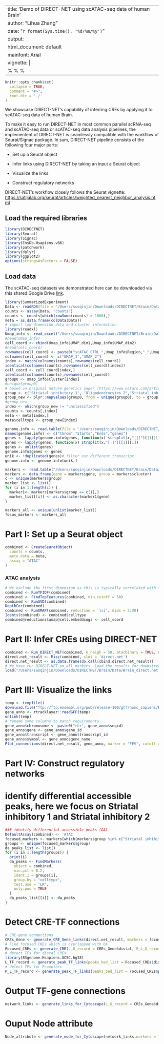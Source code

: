 
---
title: 'Demo of DIRECT-NET using scATAC-seq data of human Brain'
author: "Lihua Zhang"
date: "`r format(Sys.time(), '%d/%m/%y')`"
output:
  html_document: default
mainfont: Arial
vignette: |
  %\VignetteIndexEntry{Inferring CREs and reconstructing regulatory networks from single cell multi-omics data} %\VignetteEngine{knitr::rmarkdown} %\VignetteEncoding{UTF-8}
---

```r
knitr::opts_chunk$set(
  collapse = TRUE,
  comment = "#>",
  root.dir = './'
)
```

We showcase DIRECT-NET’s capability of inferring CREs by applying it to scATAC-seq data of human Brain. 

To make it easy to run DIRECT-NET in most common parallel scRNA-seq and scATAC-seq data or scATAC-seq data analysis pipelines, the implementent of DIRECT-NET is seamlessly compatible with the workflow of Seurat/Signac package. In sum, DIRECT-NET pipeline consists of the following four major parts:

* Set up a Seurat object

* Infer links using DIRECT-NET by taking an input a Seurat object

* Visualize the links

* Construct regulatory networks

DIRECT-NET's workflow closely follows the Seurat vignette: [https://satijalab.org/seurat/articles/weighted_nearest_neighbor_analysis.html](https://satijalab.org/seurat/articles/weighted_nearest_neighbor_analysis.html)

## Load the required libraries
```r
library(DIRECTNET)
library(Seurat)
library(Signac)
library(EnsDb.Hsapiens.v86)
library(patchwork)
library(dplyr)
library(ggplot2)
options(stringsAsFactors = FALSE)
```

## Load data
The scATAC-seq datasets we demonstrated here can be downloaded via this shared Google Drive [link](https://drive.google.com/drive/folders/1ff3HD7x_Rv5v1y1zhbZDqjMeXMJDMnaU?usp=sharing).

```r
library(SummarizedExperiment)
Data <- readRDS(file = "/Users/suoqinjin/Downloads/DIRECTNET/Brain/Data/GSE147672_200324_Brain_scATAC_SummarizedExperiment_forGEO")
counts <- assay(Data, "counts")
counts <- counts[which(rowSums(counts) > 1000),]
meta = as.data.frame(colData(Data))
# import low dimension data and cluster information
library(readxl)
Umap_info <- read_excel("/Users/suoqinjin/Downloads/DIRECTNET/Brain/Data/41588_2020_721_MOESM5_ESM.xlsx",skip = 21)
#head(Umap_info)
cell_coord <- cbind(Umap_info$UMAP_dim1,Umap_info$UMAP_dim2)
#head(cell_coord)
rownames(cell_coord) <- paste0("scATAC_CTRL_",Umap_info$Region,"_",Umap_info$Donor_ID,"#",Umap_info$`10x_SingleCell_Barcode`,"-1")
colnames(cell_coord) <- c("UMAP_1","UMAP_2")
index <- match(colnames(counts),rownames(cell_coord))
identical(colnames(counts),rownames(cell_coord)[index])
cell_coord <- cell_coord[index,]
identical(colnames(counts),rownames(cell_coord))
group0 <- Umap_info$Cluster[index]
#unique(group0)
# based on original nature genetics paper (https://www.nature.com/articles/s41588-020-00721-x)
group <- c('Striatal inhibitory 1', "Oligodendrocytes 2",'Striatal inhibitory 2',"Oligodendrocytes 1","unclassified","Oligodendrocytes 4","Isocortical exitatory","OPCs 2","unclassified","Oligodendrocytes 5","Microglia","unclassified","Oligodendrocytes 3","OPCs 1","unclassified","Hippocampal exitatory 2","Isocortical astrocytes","Striatal astrocytes","Hippocampal exitatory 1","Isocortical astrocytes","unclassified",'Isocortical inhibitory',"unclassified","Nigral OPCs")
group_new <- plyr::mapvalues(group0, from = unique(group0), to = group)
#group_new
index <- which(group_new != "unclassified")
counts <- counts[,index]
meta <- meta[index,]
meta$celltype <- group_new[index]

genome.info <- read.table(file = "/Users/suoqinjin/Downloads/DIRECTNET/Brain/Data/hg38.promoter.regions.txt")
names(genome.info) <- c("Chrom","Starts","Ends","genes")
genes <- lapply(genome.info$genes, function(x) strsplit(x,"[|]")[[1]][1])
genes <- lapply(genes, function(x) strsplit(x,"[.]")[[1]][1])
genes <- unlist(genes)
genome.info$genes <- genes
unik <- !duplicated(genes)# filter out different transcript
genome.info <- genome.info[unik,]

markers <- read.table("/Users/suoqinjin/Downloads/DIRECTNET/Brain/Data/Brain_markers.txt", sep = "\t")
markers <- data.frame(gene = markers$gene, group = markers$cluster)
c <- unique(markers$group)
marker_list <- list()
for (i in 1:length(c)) {
  marker1<- markers[markers$group == c[i],]
  marker_list[[i]] <- as.character(marker1$gene)
}

markers_all <- unique(unlist(marker_list))
focus_markers <- markers_all
```

# Part I: Set up a Seurat object
```r
combined <- CreateSeuratObject(
  counts = counts,
  meta.data = meta,
  assay = "ATAC"
)

```

### ATAC analysis
```r
# We exclude the first dimension as this is typically correlated with sequencing depth
combined <- RunTFIDF(combined)
combined <- FindTopFeatures(combined, min.cutoff = 50)
combined <- RunSVD(combined)
DepthCor(combined)
combined <- RunUMAP(combined, reduction = 'lsi', dims = 2:30)
Idents(combined) <- combined$celltype
combined@reductions$umap@cell.embeddings <- cell_coord

```

# Part II: Infer CREs using DIRECT-NET
```r
combined <- Run_DIRECT_NET(combined, k_neigh = 50, atacbinary = TRUE, max_overlap=0.5, size_factor_normalize = TRUE, genome.info, focus_markers = "FEV")
direct.net_result <- Misc(combined, slot = 'direct.net')
direct.net_result <- as.data.frame(do.call(cbind,direct.net_result))
# We have run DIRECT-NET on all markers, load the results for downstream network analysis
load("/Users/suoqinjin/Downloads/DIRECTNET/Brain/Data/Brain_direct.net.RData")
```

# Part III: Visualize the links
```r
temp <- tempfile()
download.file("ftp://ftp.ensembl.org/pub/release-100/gtf/homo_sapiens/Homo_sapiens.GRCh38.100.gtf.gz", temp)
gene_anno <- rtracklayer::readGFF(temp)
unlink(temp)
# rename some columns to match requirements
gene_anno$chromosome <- paste0("chr", gene_anno$seqid)
gene_anno$gene <- gene_anno$gene_id
gene_anno$transcript <- gene_anno$transcript_id
gene_anno$symbol <- gene_anno$gene_name
Plot_connections(direct.net_result, gene_anno, marker = "FEV", cutoff = 0.2)
```

# Part IV: Construct regulatory networks
# identify differential accessible peaks, here we focus on Striatal inhibitory 1 and Striatal inhibitory 2
```r
### identify differential accessible peaks (DA)
DefaultAssay(combined) <- 'ATAC'
focused_markers <- markers[which(markers$group %in% c("Striatal inhibitory 1", "Striatal inhibitory 2")), , drop = FALSE]
groups <- unique(focused_markers$group)
da_peaks_list <- list()
for (i in 1:length(groups)) {
  print(i)
  da_peaks <- FindMarkers(
    object = combined,
    min.pct = 0.2,
    ident.1 = groups[i],
    group.by = "celltype",
    test.use = 'LR',
    only.pos = TRUE
  )
  da_peaks_list[[i]] <- da_peaks
}
```

# Detect CRE-TF connections
```r
# CRE-gene connections
CREs_Gene <- generate_CRE_Gene_links(direct.net_result, markers = focused_markers)
# Find focused CREs which is overlapped with DA
Focused_CREs <- generate_CRE(L_G_record = CREs_Gene$distal, P_L_G_record = CREs_Gene$promoter, da_peaks_list)
# detect TFs for distal CREs
library(BSgenome.Hsapiens.UCSC.hg38)
L_TF_record <- generate_peak_TF_links(peaks_bed_list = Focused_CREs$distal, species="Homo sapiens", genome = BSgenome.Hsapiens.UCSC.hg38, markers = focused_markers)
# detect TFs for Promoters
P_L_TF_record <- generate_peak_TF_links(peaks_bed_list = Focused_CREs$promoter, species="Homo sapiens", genome = BSgenome.Hsapiens.UCSC.hg38, markers = focused_markers)

```

# Output TF-gene connections
```r
network_links <- generate_links_for_Cytoscape(L_G_record = CREs_Gene$distal, L_TF_record, P_L_G_record = CREs_Gene$promoter, P_L_TF_record,groups)
```

# Ouput Node attribute
```r
Node_attribute <- generate_node_for_Cytoscape(network_links,markers = focused_markers)
```
